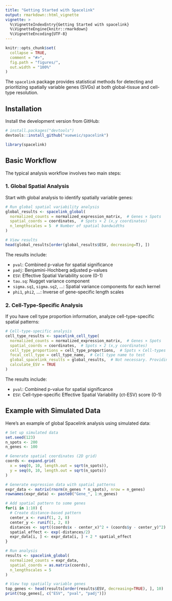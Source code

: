 ```yaml
---
title: "Getting Started with Spacelink"
output: rmarkdown::html_vignette
vignette: >
  %\VignetteIndexEntry{Getting Started with spacelink}
  %\VignetteEngine{knitr::rmarkdown}
  %\VignetteEncoding{UTF-8}
---
```


```r
knitr::opts_chunk$set(
  collapse = TRUE,
  comment = "#>",
  fig.path = "figures/",
  out.width = "100%"
)
```

The `spacelink` package provides statistical methods for detecting and prioritizing spatially variable genes (SVGs) at both global-tissue and cell-type resolution.

## Installation

Install the development version from GitHub:

```r
# install.packages("devtools")
devtools::install_github("xueweic/spacelink")
```

```r
library(spacelink)
```

## Basic Workflow

The typical analysis workflow involves two main steps:

### 1. Global Spatial Analysis

Start with global analysis to identify spatially variable genes:

```r
# Run global spatial variability analysis
global_results <- spacelink_global(
  normalized_counts = normalized_expression_matrix,  # Genes × Spots
  spatial_coords = coordinates,  # Spots × 2 (x,y coordinates)
  n_lengthscales = 5  # Number of spatial bandwidths
)

# View results
head(global_results[order(global_results$ESV, decreasing=T), ])
```

The results include:

- `pval`: Combined p-value for spatial significance
- `padj`: Benjamini-Hochberg adjusted p-values
- `ESV`: Effective Spatial Variability score (0-1)
- `tau.sq`: Nugget variance component
- `sigma.sq1`, `sigma.sq2`, ...: Spatial variance components for each kernel
- `phi1`, `phi2`, ...: Inverse of gene-specific length scales

### 2. Cell-Type-Specific Analysis

If you have cell type proportion information, analyze cell-type-specific spatial patterns:

```r
# Cell-type-specific analysis
cell_type_results <- spacelink_cell_type(
  normalized_counts = normalized_expression_matrix,  # Genes × Spots
  spatial_coords = coordinates,  # Spots × 2 (x,y coordinates)
  cell_type_proportions = cell_type_proportions,  # Spots × Cell-types
  focal_cell_type = cell_type_name,  # Cell type name to test
  global_spacelink_results = global_results,  # Not necessary. Providing global results improves efficiency.
  calculate_ESV = TRUE
)
```

The results include:

- `pval`: Combined p-value for spatial significance
- `ESV`: Cell-type-specific Effective Spatial Variability (ct-ESV) score (0-1)

## Example with Simulated Data

Here's an example of global Spacelink analysis using simulated data:

```r
# Set up simulated data
set.seed(123)
n_spots <- 200
n_genes <- 100

# Generate spatial coordinates (2D grid)
coords <- expand.grid(
  x = seq(0, 10, length.out = sqrt(n_spots)),
  y = seq(0, 10, length.out = sqrt(n_spots))
)

# Generate expression data with spatial patterns
expr_data <- matrix(rnorm(n_genes * n_spots), nrow = n_genes)
rownames(expr_data) <- paste0("Gene_", 1:n_genes)

# Add spatial pattern to some genes
for(i in 1:10) {
  # Create distance-based pattern
  center_x <- runif(1, 2, 8)
  center_y <- runif(1, 2, 8)
  distances <- sqrt((coords$x - center_x)^2 + (coords$y - center_y)^2)
  spatial_effect <- exp(-distances/2)
  expr_data[i, ] <- expr_data[i, ] + 2 * spatial_effect
}

# Run analysis
results <- spacelink_global(
  normalized_counts = expr_data,
  spatial_coords = as.matrix(coords),
  n_lengthscales = 5
)

# View top spatially variable genes
top_genes <- head(results[order(results$ESV, decreasing=TRUE), ], 10)
print(top_genes[, c("ESV", "pval", "padj")])
```
